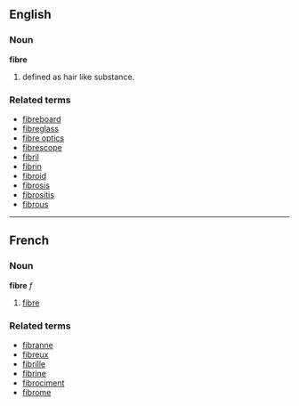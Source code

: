 ==English==
===Noun===
'''fibre'''

#defined as hair like substance.

===Related terms===
*[[fibreboard]]
*[[fibreglass]]
*[[fibre optics]]
*[[fibrescope]]
*[[fibril]]
*[[fibrin]]
*[[fibroid]]
*[[fibrosis]]
*[[fibrositis]]
*[[fibrous]]
----

==French==
===Noun===
'''fibre''' ''f''

# [[fibre]]

===Related terms===
*[[fibranne]]
*[[fibreux]]
*[[fibrille]]
*[[fibrine]]
*[[fibrociment]]
*[[fibrome]]